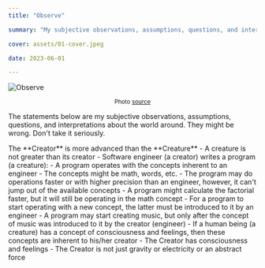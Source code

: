 ```yaml
---
title: "Observe"

summary: "My subjective observations, assumptions, questions, and interpretations about the world around. They might be wrong. Don't take it seriously"

cover: assets/01-cover.jpeg

date: 2023-06-01

---
```



![Observe](./assets/01-cover.jpeg)

<center style={{ opacity: 0.5 }}>
  <small>
    Photo <a href="https://unsplash.com/photos/LWP5r3sHBm8">source</a>
  </small>
</center>

The statements below are my subjective observations, assumptions, questions, and interpretations about the world around. They might be wrong. Don't take it seriously.

<Divider />

<Section hash={SectionHash.Observation101}>
  <SectionHeader>
    The **Creator** is more advanced than the **Creature**
  </SectionHeader>

  <SectionBody>
    - A creature is not greater than its creator
    - Software engineer (a creator) writes a program (a creature):
      - A program operates with the concepts inherent to an engineer
      - The concepts might be math, words, etc.
      - The program may do operations faster or with higher precision than an engineer, however, it can't jump out of the available concepts
        - A program might calculate the factorial faster, but it will still be operating in the math concept
      - For a program to start operating with a new concept, the latter must be introduced to it by an engineer
        - A program may start creating music, but only after the concept of music was introduced to it by the creator (engineer)
    - If a human being (a creature) has a concept of consciousness and feelings, then these concepts are inherent to his/her creator
      - The Creator has consciousness and feelings
      - The Creator is not just gravity or electricity or an abstract force
  </SectionBody>
</Section>

